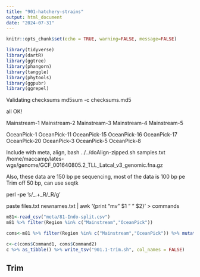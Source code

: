 ```yaml
---
title: "901-hatchery-strains"
output: html_document
date: "2024-07-31"
---
```


```r
knitr::opts_chunk$set(echo = TRUE, warning=FALSE, message=FALSE)
```


```r
library(tidyverse)
library(dartR)
library(ggtree)
library(phangorn)
library(tanggle)
library(phytools)
library(ggpubr)
library(ggrepel)
```

Validating checksums
md5sum -c checksums.md5

all OK!     

Mainstream-1 Mainstream-2 Mainstream-3 Mainstream-4 Mainstream-5

OceanPick-1 OceanPick-11 OceanPick-15 OceanPick-16 OceanPick-17 OceanPick-20 OceanPick-3 OceanPick-5 OceanPick-8

Include with meta, align,
 bash ../../doAlign-zipped.sh samples.txt /home/maccamp/lates-wgs/genome/GCF_001640805.2_TLL_Latcal_v3_genomic.fna.gz

Also, these data are 150 bp pe sequencing, most of the data is 100 bp pe
Trim off 50 bp, can use seqtk

perl -pe 's/_\d+.+_R/_R/g' 

paste files.txt newnames.txt | awk '{print "mv " $1 " " $2}' > commands

```r
m81<-read_csv("meta/81-Indo-split.csv")
m81 %>% filter(Region %in% c("Mainstream","OceanPick"))
```

```r
coms<-m81 %>% filter(Region %in% c("Mainstream","OceanPick")) %>% mutate(Command1=paste0("seqtk trimfq -e 50 data/hatcheries/", BioSample, "_R1.fastq.gz | gzip > data/hatch-trim/", BioSample, "_R1.fastq.gz")) %>% mutate(Command2=paste0("seqtk trimfq -e 50 data/hatcheries/", Run, "_R2.fastq.gz | gzip > data/lakdiva-trim/", Run, "_R2.fastq.gz")) %>% select(Command1, Command2)

c<-c(coms$Command1, coms$Command2)
c %>% as_tibble() %>% write_tsv("901.1-trim.sh", col_names = FALSE)
```
## Trim   
